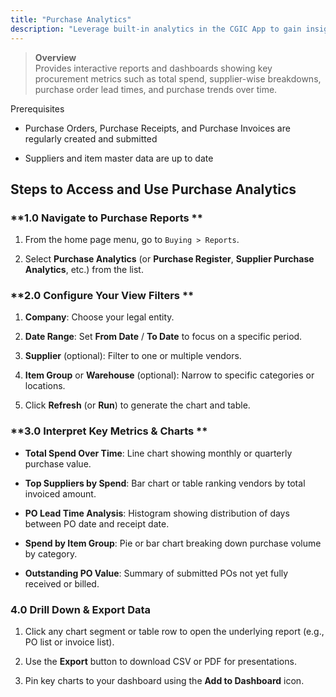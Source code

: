 ```yaml
---
title: "Purchase Analytics"
description: "Leverage built-in analytics in the CGIC App to gain insights into your procurement performance—monitor spend, supplier performance, PO trends, and more."
---
```


> **Overview**\
> Provides interactive reports and dashboards showing key procurement metrics such as total spend, supplier-wise breakdowns, purchase order lead times, and purchase trends over time.

<Info>
  Prerequisites

  - Purchase Orders, Purchase Receipts, and Purchase Invoices are regularly created and submitted  

  - Suppliers and item master data are up to date  
</Info>

## Steps to Access and Use Purchase Analytics

### **1.0 Navigate to Purchase Reports  **

1. From the home page menu, go to `Buying > Reports`.  

2. Select **Purchase Analytics** (or **Purchase Register**, **Supplier Purchase Analytics**, etc.) from the list.

### **2.0 Configure Your View Filters  **

1. **Company**: Choose your legal entity.  

2. **Date Range**: Set **From Date** / **To Date** to focus on a specific period.  

3. **Supplier** (optional): Filter to one or multiple vendors.  

4. **Item Group** or **Warehouse** (optional): Narrow to specific categories or locations.  

5. Click **Refresh** (or **Run**) to generate the chart and table.

### **3.0  Interpret Key Metrics & Charts  **

- **Total Spend Over Time**: Line chart showing monthly or quarterly purchase value.  

- **Top Suppliers by Spend**: Bar chart or table ranking vendors by total invoiced amount.  

- **PO Lead Time Analysis**: Histogram showing distribution of days between PO date and receipt date.  

- **Spend by Item Group**: Pie or bar chart breaking down purchase volume by category.  

- **Outstanding PO Value**: Summary of submitted POs not yet fully received or billed.

### 4.0 Drill Down & Export Data  

1. Click any chart segment or table row to open the underlying report (e.g., PO list or invoice list).  

2. Use the **Export** button to download CSV or PDF for presentations.  

3. Pin key charts to your dashboard using the **Add to Dashboard** icon.